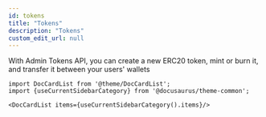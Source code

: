 ```yaml
---
id: tokens
title: "Tokens"
description: "Tokens"
custom_edit_url: null
---
```




With Admin Tokens API, you can create a new ERC20 token, mint or burn it, and transfer it between your users' wallets



```mdx-code-block
import DocCardList from '@theme/DocCardList';
import {useCurrentSidebarCategory} from '@docusaurus/theme-common';

<DocCardList items={useCurrentSidebarCategory().items}/>
```
      